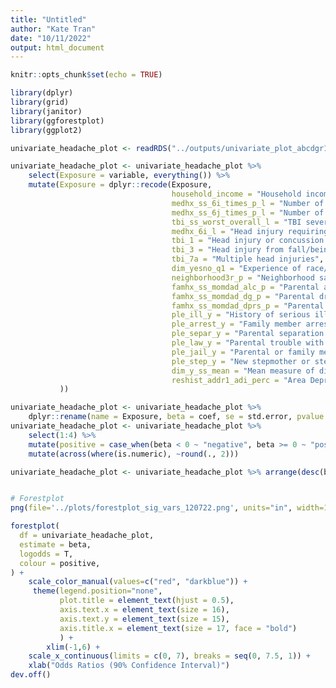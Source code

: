 ```yaml
---
title: "Untitled"
author: "Kate Tran"
date: "10/11/2022"
output: html_document
---
```


```r
knitr::opts_chunk$set(echo = TRUE)
```

```r
library(dplyr)
library(grid)
library(janitor)
library(ggforestplot)
library(ggplot2)
```

```r
univariate_headache_plot <- readRDS("../outputs/univariate_plot_abcdgr1_coef_120722.rds") 

univariate_headache_plot <- univariate_headache_plot %>% 
    select(Exposure = variable, everything()) %>% 
    mutate(Exposure = dplyr::recode(Exposure,
                                    household_income = "Household income",
                                    medhx_ss_6i_times_p_l = "Number of times of head injury",
                                    medhx_ss_6j_times_p_l = "Number of times of knocked unconscious",
                                    tbi_ss_worst_overall_l = "TBI severity scale (improbable to severe)",
                                    medhx_6i_l = "Head injury requiring doctor's visit",
                                    tbi_1 = "Head injury or concussion requiring hospitalization",
                                    tbi_3 = "Head injury from fall/being hit something",
                                    tbi_7a = "Multiple head injuries",
                                    dim_yesno_q1 = "Experience of race/ethnicity/color discrimination in past year",
                                    neighborhood3r_p = "Neighborhood safety from crime",
                                    famhx_ss_momdad_alc_p = "Parental alcohol problem",
                                    famhx_ss_momdad_dg_p = "Parental drug problem",
                                    famhx_ss_momdad_dprs_p = "Parental depression",
                                    ple_ill_y = "History of serious illness",
                                    ple_arrest_y = "Family member arrested",
                                    ple_separ_y = "Parental separation or divorce",
                                    ple_law_y = "Parental trouble with law",
                                    ple_jail_y = "Parental or family member incarceration",
                                    ple_step_y = "New stepmother or stepfather",
                                    dim_y_ss_mean = "Mean measure of discrimination",
                                    reshist_addr1_adi_perc = "Area Deprivation Index based on geocoded address"
           ))
```


```r
univariate_headache_plot <- univariate_headache_plot %>% 
    dplyr::rename(name = Exposure, beta = coef, se = std.error, pvalue = p_value)
univariate_headache_plot <- univariate_headache_plot %>% 
    select(1:4) %>% 
    mutate(positive = case_when(beta < 0 ~ "negative", beta >= 0 ~ "positive", TRUE ~ NA_character_)) %>% 
    mutate(across(where(is.numeric), ~round(., 2)))

univariate_headache_plot <- univariate_headache_plot %>% arrange(desc(beta))


# Forestplot
png(file='../plots/forestplot_sig_vars_120722.png', units="in", width=17, height=8, res=620)

forestplot(
  df = univariate_headache_plot,
  estimate = beta,
  logodds = T,
  colour = positive,
) +
    scale_color_manual(values=c("red", "darkblue")) +
     theme(legend.position="none",
           plot.title = element_text(hjust = 0.5),
           axis.text.x = element_text(size = 16),
           axis.text.y = element_text(size = 15),
           axis.title.x = element_text(size = 17, face = "bold")
           ) +
        xlim(-1,6) +
    scale_x_continuous(limits = c(0, 7), breaks = seq(0, 7.5, 1)) +
    xlab("Odds Ratios (90% Confidence Interval)")
dev.off() 
```
















